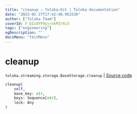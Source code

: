 ```yaml
---
title: "cleanup — Toloka-Kit | Toloka documentation"
date: "2023-02-27T17:42:48.961530"
author: ["Toloka Team"]
coverId: F_bIcOYF9yjrxkPZrXc3
tags: ["engineering"]
ogDescription: ""
docsMenu: "tkitMenu"
---
```


# cleanup
`toloka.streaming.storage.BaseStorage.cleanup` | [Source code](https://github.com/Toloka/toloka-kit/blob/v1.1.4/src/streaming/storage.py#L37)

```python
cleanup(
    self,
    base_key: str,
    keys: Sequence[str],
    lock: Any
)
```